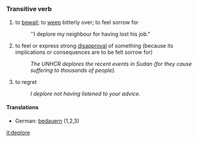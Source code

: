 =={{en}}==
===Transitive verb===
# to [[bewail]]; to [[weep]] bitterly over; to feel sorrow for
#:''I deplore my neighbour for having lost his job."
# to feel or express strong [[disapproval]] of something (because its implications or consequences are to be felt sorrow for) 
#:''The UNHCR deplores the recent events in Sudan (for they cause suffering to thousands of people).''
# to regret
#:''I deplore not having listened to your advice.''


====Translations====
*German: [[bedauern]] (1,2,3)

[[it:deplore]]